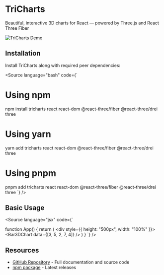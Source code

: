 
<Meta title="Introduction" />

# TriCharts

Beautiful, interactive 3D charts for React — powered by Three.js and React Three Fiber

<div style={{ margin: "16px 0" }}>
  <img
    src="images/demo.gif"
    alt="TriCharts Demo"
    style={{ maxWidth: "100%" }}
  />
</div>

## Installation

Install TriCharts along with required peer dependencies:

<Source
  language="bash"
  code={`
# Using npm
npm install tricharts react react-dom @react-three/fiber @react-three/drei three

# Using yarn
yarn add tricharts react react-dom @react-three/fiber @react-three/drei three

# Using pnpm
pnpm add tricharts react react-dom @react-three/fiber @react-three/drei three
`}
/>

## Basic Usage

<Source
  language="jsx"
  code={`

function App() {
  return (
    <div style={{ height: "500px", width: "100%" }}>
      <Bar3DChart data={[3, 5, 2, 7, 4]} />
    </div>
  )
}
`} />

## Resources

- [GitHub Repository](https://github.com/gavinmgrant/tricharts) - Full documentation and source code
- [npm package](https://www.npmjs.com/package/tricharts) - Latest releases
